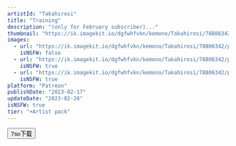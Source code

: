 ```yaml
---
artistId: "Takahirosi"
title: "Training"
description: "(only for February subscriber)..."
thumbnail: "https://ik.imagekit.io/dgfwhfvkn/kemono/Takahirosi/78806342/p9_2_ori1_DW12XH7Ma.avif?updatedAt=1736960695769"
images:
  - url: "https://ik.imagekit.io/dgfwhfvkn/kemono/Takahirosi/78806342/p9_2_ori1_DW12XH7Ma.avif?updatedAt=1736960695769"
    isNSFW: false
  - url: "https://ik.imagekit.io/dgfwhfvkn/kemono/Takahirosi/78806342/p9_2_ori8_DgAr3iml1.avif?updatedAt=1736960695054"
    isNSFW: true
  - url: "https://ik.imagekit.io/dgfwhfvkn/kemono/Takahirosi/78806342/p9_2_ori9_595bw6NVv.avif?updatedAt=1736960695655"
    isNSFW: true
platform: "Patreon"
publishDate: "2023-02-17"
updateDate: "2023-02-28"
isNSFW: true
tier: "+Artist pack"
---
```



<Button
      isExternal
      isBlock
      variant="flat"
      color="foreground"
      as={Link}
      href="https://pan.7so.top/f/468Lfl/_2_TRAINING.7z"
    >
      7so下载
    </Button>